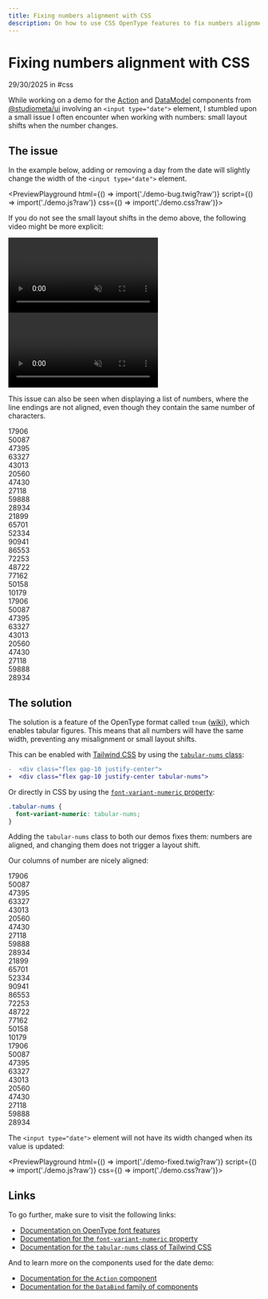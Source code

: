 ```yaml
---
title: Fixing numbers alignment with CSS
description: On how to use CSS OpenType features to fix numbers alignment in table layout and other numbers UI.
---
```


# Fixing numbers alignment with CSS

<MetaInfo class="block">29/30/2025 in #css</MetaInfo>

While working on a demo for the [Action](https://ui.studiometa.dev/-/components/Action/) and [DataModel](https://ui.studiometa.dev/-/components/DataBind/) components from [@studiometa/ui](https://ui.studiometa.dev) involving an `<input type="date">` element, I stumbled upon a small issue I often encounter when working with numbers: small layout shifts when the number changes.

## The issue

In the example below, adding or removing a day from the date will slightly change the width of the `<input type="date">` element.

<PreviewPlayground
  html={() => import('./demo-bug.twig?raw')}
  script={() => import('./demo.js?raw')}
  css={() => import('./demo.css?raw')}></PreviewPlayground>

If you do not see the small layout shifts in the demo above, the following video might be more explicit:

<div class="overflow-hidden rounded max-w-lg">
  <video muted autoplay loop class="dark:hidden scale-105">
    <source src="/2025/09/30/input-glitch-light.mp4" type="video/mp4" />
  </video>
  <video muted autoplay loop class="hidden dark:block scale-105">
    <source src="/2025/09/30/input-glitch.mp4" type="video/mp4" />
  </video>
</div>

This issue can also be seen when displaying a list of numbers, where the line endings are not aligned, even though they contain the same number of characters.

<Preview class="p-10 max-w-lg">
  <div class="flex gap-4 justify-center">
    <div>
      <div>17906</div>
      <div>50087</div>
      <div>47395</div>
      <div>63327</div>
      <div>43013</div>
      <div>20560</div>
      <div>47430</div>
      <div>27118</div>
      <div>59888</div>
      <div>28934</div>
    </div>
    <div class="text-center">
      <div>21899</div>
      <div>65701</div>
      <div>52334</div>
      <div>90941</div>
      <div>86553</div>
      <div>72253</div>
      <div>48722</div>
      <div>77162</div>
      <div>50158</div>
      <div>10179</div>
    </div>
    <div class="text-right">
      <div>17906</div>
      <div>50087</div>
      <div>47395</div>
      <div>63327</div>
      <div>43013</div>
      <div>20560</div>
      <div>47430</div>
      <div>27118</div>
      <div>59888</div>
      <div>28934</div>
    </div>
  </div>
</Preview>

## The solution

The solution is a feature of the OpenType format called `tnum` ([wiki](https://en.wikipedia.org/wiki/List_of_typographic_features#Features_intended_for_digits_and_math)), which enables tabular figures. This means that all numbers will have the same width, preventing any misalignment or small layout shifts.

This can be enabled with [Tailwind CSS](https://tailwindcss.com/) by using the [`tabular-nums` class](https://tailwindcss.com/docs/font-variant-numeric#using-tabular-figures):

```diff
-  <div class="flex gap-10 justify-center">
+  <div class="flex gap-10 justify-center tabular-nums">
```

Or directly in CSS by using the [`font-variant-numeric` property](https://developer.mozilla.org/en-US/docs/Web/CSS/font-variant-numeric):

```css
.tabular-nums {
  font-variant-numeric: tabular-nums;
}
```

Adding the `tabular-nums` class to both our demos fixes them: numbers are aligned, and changing them does not trigger a layout shift.

Our columns of number are nicely aligned:

<Preview class="p-10 max-w-lg">
  <div class="flex gap-4 justify-center tabular-nums">
    <div>
      <div>17906</div>
      <div>50087</div>
      <div>47395</div>
      <div>63327</div>
      <div>43013</div>
      <div>20560</div>
      <div>47430</div>
      <div>27118</div>
      <div>59888</div>
      <div>28934</div>
    </div>
    <div class="text-center">
      <div>21899</div>
      <div>65701</div>
      <div>52334</div>
      <div>90941</div>
      <div>86553</div>
      <div>72253</div>
      <div>48722</div>
      <div>77162</div>
      <div>50158</div>
      <div>10179</div>
    </div>
    <div class="text-right">
      <div>17906</div>
      <div>50087</div>
      <div>47395</div>
      <div>63327</div>
      <div>43013</div>
      <div>20560</div>
      <div>47430</div>
      <div>27118</div>
      <div>59888</div>
      <div>28934</div>
    </div>
  </div>
</Preview>

The `<input type="date">` element will not have its width changed when its value is updated:

<PreviewPlayground
  html={() => import('./demo-fixed.twig?raw')}
  script={() => import('./demo.js?raw')}
  css={() => import('./demo.css?raw')}></PreviewPlayground>

## Links

To go further, make sure to visit the following links:

- [Documentation on OpenType font features](https://developer.mozilla.org/en-US/docs/Web/CSS/CSS_fonts/OpenType_fonts_guide)
- [Documentation for the `font-variant-numeric` property](https://developer.mozilla.org/en-US/docs/Web/CSS/font-variant-numeric)
- [Documentation for the `tabular-nums` class of Tailwind CSS](https://tailwindcss.com/docs/font-variant-numeric#using-tabular-figures)

And to learn more on the components used for the date demo:

- [Documentation for the `Action` component](https://ui.studiometa.dev/-/components/Action/)
- [Documentation for the `DataBind` family of components](https://ui.studiometa.dev/-/components/DataBind/)
